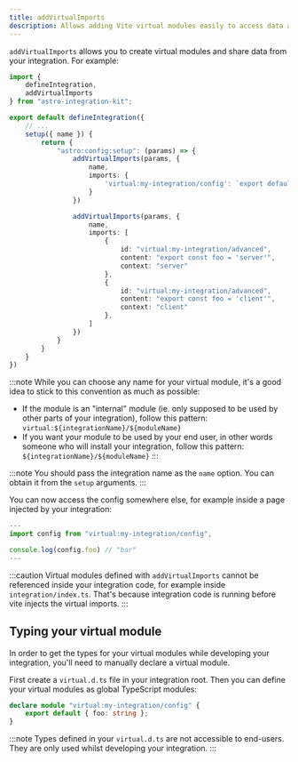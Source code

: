 ```yaml
---
title: addVirtualImports
description: Allows adding Vite virtual modules easily to access data across your integration.
---
```


`addVirtualImports` allows you to create virtual modules and share data from your integration. For example:

```ts title="my-integration/index.ts" {3,11-16,18-32} "name"
import {
    defineIntegration,
    addVirtualImports
} from "astro-integration-kit";

export default defineIntegration({
    // ...
    setup({ name }) {
        return {
            "astro:config:setup": (params) => {
                addVirtualImports(params, {
                    name,
                    imports: {
                        'virtual:my-integration/config': `export default ${JSON.stringify({ foo: "bar" })}`,
                    }
                })

                addVirtualImports(params, {
                    name,
                    imports: [
                        {
                            id: "virtual:my-integration/advanced",
                            content: "export const foo = 'server'",
                            context: "server"
                        },
                        {
                            id: "virtual:my-integration/advanced",
                            content: "export const foo = 'client'",
                            context: "client"
                        },
                    ]
                })
            }
        }
    }
})
```

:::note
While you can choose any name for your virtual module, it's a good idea to stick to this convention as much as possible:

- If the module is an "internal" module (ie. only supposed to be used by other parts of your integration), follow this pattern: `virtual:${integrationName}/${moduleName}`
- If you want your module to be used by your end user, in other words someone who will install your integration, follow this pattern: `${integrationName}/${moduleName}`
::: 

:::note
You should pass the integration name as the `name` option. You can obtain it from the `setup` arguments.
:::

You can now access the config somewhere else, for example inside a page injected by your integration:

```ts title="my-integration/src/pages/index.astro"
---
import config from "virtual:my-integration/config",

console.log(config.foo) // "bar"
---
```

:::caution
Virtual modules defined with `addVirtualImports` cannot be referenced inside your integration code, for example inside `integration/index.ts`. That's because integration code is running before vite injects the virtual imports.
:::

## Typing your virtual module

In order to get the types for your virtual modules while developing your integration, you'll need to manually declare a virtual module.

First create a `virtual.d.ts` file in your integration root. Then you can define your virtual modules as global TypeScript modules:

```ts title="my-integration/virtual.d.ts"
declare module "virtual:my-integration/config" {
    export default { foo: string };
}
```

:::note
Types defined in your `virtual.d.ts` are not accessible to end-users. They are only used whilst developing your integration.
:::
